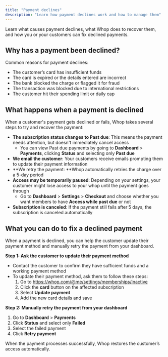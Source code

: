 ```yaml
---
title: "Payment declines"
description: "Learn how payment declines work and how to manage them"
---
```


Learn what causes payment declines, what Whop does to recover them, and how you or your customers can fix declined payments.

## Why has a payment been declined?

Common reasons for payment declines:

- The customer’s card has insufficient funds
- The card is expired or the details entered are incorrect
- The bank blocked the charge or flagged it for fraud
- The transaction was blocked due to international restrictions
- The customer hit their spending limit or daily cap

## What happens when a payment is declined

When a customer's payment gets declined or fails, Whop takes several steps to try and recover the payment:

- **The subscription status changes to Past due**: This means the payment needs attention, but doesn't immediately cancel access
  - You can view Past due payments by going to **Dashboard** \> **Payments**, clicking **Status** and selecting only **Past due**
- **We email the customer**: Your customers receive emails prompting them to update their payment information
- **We retry the payment: **Whop automatically retries the charge over a 5-day period
- **Access may be temporarily paused**: Depending on your settings, your customer might lose access to your whop until the payment goes through
  - Go to **Dashboard** \> **Settings** \> **Checkout** and choose whether you want members to have **Access while past due** or not
- **Subscription is canceled**: If the payment still fails after 5 days, the subscription is canceled automatically

## What you can do to fix a declined payment

When a payment is declined, you can help the customer update their payment method and manually retry the payment from your dashboard. 

**Step 1: Ask the customer to update their payment method**

- Contact the customer to confirm they have sufficient funds and a working payment method
- To update their payment method, ask them to follow these steps:
  1. Go to https://whop.com/@me/settings/memberships/inactive
  2. Click the **card** button on the affected subscription
  3. Select **Update payment**
  4. Add the new card details and save

**Step 2: Manually retry the payment from your dashboard**

1. Go to **Dashboard** \> **Payments**
2. Click **Status** and select only **Failed**
3. Select the failed payment
4. Click **Retry payment**

When the payment processes successfully, Whop restores the customer’s access automatically.